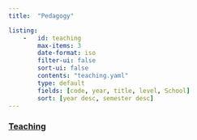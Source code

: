 ```yaml
---
title:  "Pedagogy"

listing:
    -   id: teaching
        max-items: 3
        date-format: iso
        filter-ui: false
        sort-ui: false
        contents: "teaching.yaml"
        type: default
        fields: [code, year, title, level, School]
        sort: [year desc, semester desc]
---
```




### [Teaching]()
::: { #teaching }
:::
